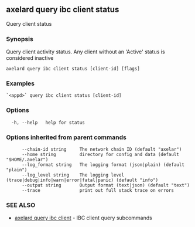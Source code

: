 ## axelard query ibc client status

Query client status

### Synopsis

Query client activity status. Any client without an 'Active' status is considered inactive

```
axelard query ibc client status [client-id] [flags]
```

### Examples

```
`<appd>` query ibc client status [client-id]
```

### Options

```
  -h, --help   help for status
```

### Options inherited from parent commands

```
      --chain-id string     The network chain ID (default "axelar")
      --home string         directory for config and data (default "$HOME/.axelar")
      --log_format string   The logging format (json|plain) (default "plain")
      --log_level string    The logging level (trace|debug|info|warn|error|fatal|panic) (default "info")
      --output string       Output format (text|json) (default "text")
      --trace               print out full stack trace on errors
```

### SEE ALSO

- [axelard query ibc client](/cli-docs/v0_31_3/axelard_query_ibc_client) - IBC client query subcommands
